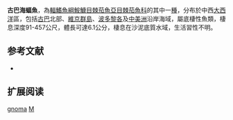 {{Speciesbox
| name = 古巴海蝠魚
| image = 
| image_width = 240px
| image_caption = 
| status = NE
| status_system = IUCN3.1
| genus = Malthopsis
| species = gnoma
| authority = [[Bradbury|Bradbury]], 1998
| synonyms = 
}}

'''古巴海蝠魚'''，為[[輻鰭魚綱|輻鰭魚綱]][[鮟鱇目|鮟鱇目]][[棘茄魚亞目|棘茄魚亞目]][[棘茄魚科|棘茄魚科]]的其中一[[種|種]]，分布於中西[[大西洋|大西洋]]區，包括[[古巴|古巴]]北部、[[維京群島|維京群島]]、[[波多黎各|波多黎各]]及[[中美洲|中美洲]]沿岸海域，屬底棲性魚類，棲息深度91-457公尺，體長可達6.1公分，棲息在沙泥底質水域，生活習性不明。

==参考文献==
*{{FishBase_species|genus=Malthopsis|species=gnoma|year=2014|month=2}}

== 扩展阅读 ==
{{refbegin}}
{{wikispecies-inline|Malthopsis gnoma|古巴海蝠魚}}
{{refend}}
{{Taxonbar|from=Q2279939}}

[[Category:海蝠魚屬|gnoma]]
[[Category:1998年描述的魚類|M]]

{{魚類小作品}}